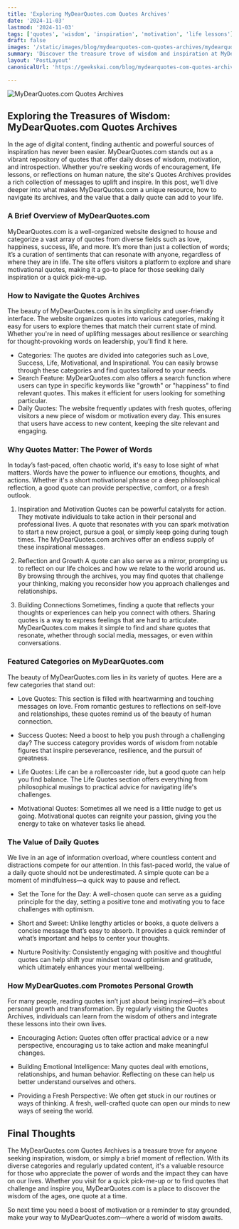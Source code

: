 ```yaml
---
title: 'Exploring MyDearQuotes.com Quotes Archives'
date: '2024-11-03'
lastmod: '2024-11-03'
tags: ['quotes', 'wisdom', 'inspiration', 'motivation', 'life lessons']
draft: false
images: '/static/images/blog/mydearquotes-com-quotes-archives/mydearquotes-com-quotes-archives.png'
summary: 'Discover the treasure trove of wisdom and inspiration at MyDearQuotes.com. Explore the vast collection of quotes on life, love, success, and more.'
layout: 'PostLayout'
canonicalUrl: 'https://geekskai.com/blog/mydearquotes-com-quotes-archives/'

---
```


![MyDearQuotes.com Quotes Archives](/static/images/blog/mydearquotes-com-quotes-archives/mydearquotes-com-quotes-archives.png)

## Exploring the Treasures of Wisdom: MyDearQuotes.com Quotes Archives
In the age of digital content, finding authentic and powerful sources of inspiration has never been easier. MyDearQuotes.com stands out as a vibrant repository of quotes that offer daily doses of wisdom, motivation, and introspection. Whether you're seeking words of encouragement, life lessons, or reflections on human nature, the site's Quotes Archives provides a rich collection of messages to uplift and inspire. In this post, we’ll dive deeper into what makes MyDearQuotes.com a unique resource, how to navigate its archives, and the value that a daily quote can add to your life.

### A Brief Overview of MyDearQuotes.com
MyDearQuotes.com is a well-organized website designed to house and categorize a vast array of quotes from diverse fields such as love, happiness, success, life, and more. It’s more than just a collection of words; it’s a curation of sentiments that can resonate with anyone, regardless of where they are in life. The site offers visitors a platform to explore and share motivational quotes, making it a go-to place for those seeking daily inspiration or a quick pick-me-up.

### How to Navigate the Quotes Archives
The beauty of MyDearQuotes.com is in its simplicity and user-friendly interface. The website organizes quotes into various categories, making it easy for users to explore themes that match their current state of mind. Whether you're in need of uplifting messages about resilience or searching for thought-provoking words on leadership, you'll find it here.

- Categories: The quotes are divided into categories such as Love, Success, Life, Motivational, and Inspirational. You can easily browse through these categories and find quotes tailored to your needs.
- Search Feature: MyDearQuotes.com also offers a search function where users can type in specific keywords like "growth" or "happiness" to find relevant quotes. This makes it efficient for users looking for something particular.
- Daily Quotes: The website frequently updates with fresh quotes, offering visitors a new piece of wisdom or motivation every day. This ensures that users have access to new content, keeping the site relevant and engaging.
### Why Quotes Matter: The Power of Words
In today’s fast-paced, often chaotic world, it's easy to lose sight of what matters. Words have the power to influence our emotions, thoughts, and actions. Whether it's a short motivational phrase or a deep philosophical reflection, a good quote can provide perspective, comfort, or a fresh outlook.

1. Inspiration and Motivation
Quotes can be powerful catalysts for action. They motivate individuals to take action in their personal and professional lives. A quote that resonates with you can spark motivation to start a new project, pursue a goal, or simply keep going during tough times. The MyDearQuotes.com archives offer an endless supply of these inspirational messages.

2. Reflection and Growth
A quote can also serve as a mirror, prompting us to reflect on our life choices and how we relate to the world around us. By browsing through the archives, you may find quotes that challenge your thinking, making you reconsider how you approach challenges and relationships.

3. Building Connections
Sometimes, finding a quote that reflects your thoughts or experiences can help you connect with others. Sharing quotes is a way to express feelings that are hard to articulate. MyDearQuotes.com makes it simple to find and share quotes that resonate, whether through social media, messages, or even within conversations.

### Featured Categories on MyDearQuotes.com
The beauty of MyDearQuotes.com lies in its variety of quotes. Here are a few categories that stand out:

- Love Quotes: This section is filled with heartwarming and touching messages on love. From romantic gestures to reflections on self-love and relationships, these quotes remind us of the beauty of human connection.

- Success Quotes: Need a boost to help you push through a challenging day? The success category provides words of wisdom from notable figures that inspire perseverance, resilience, and the pursuit of greatness.

- Life Quotes: Life can be a rollercoaster ride, but a good quote can help you find balance. The Life Quotes section offers everything from philosophical musings to practical advice for navigating life's challenges.

- Motivational Quotes: Sometimes all we need is a little nudge to get us going. Motivational quotes can reignite your passion, giving you the energy to take on whatever tasks lie ahead.

### The Value of Daily Quotes
We live in an age of information overload, where countless content and distractions compete for our attention. In this fast-paced world, the value of a daily quote should not be underestimated. A simple quote can be a moment of mindfulness—a quick way to pause and reflect.

- Set the Tone for the Day: A well-chosen quote can serve as a guiding principle for the day, setting a positive tone and motivating you to face challenges with optimism.

- Short and Sweet: Unlike lengthy articles or books, a quote delivers a concise message that’s easy to absorb. It provides a quick reminder of what’s important and helps to center your thoughts.

- Nurture Positivity: Consistently engaging with positive and thoughtful quotes can help shift your mindset toward optimism and gratitude, which ultimately enhances your mental wellbeing.

### How MyDearQuotes.com Promotes Personal Growth
For many people, reading quotes isn’t just about being inspired—it’s about personal growth and transformation. By regularly visiting the Quotes Archives, individuals can learn from the wisdom of others and integrate these lessons into their own lives.

- Encouraging Action: Quotes often offer practical advice or a new perspective, encouraging us to take action and make meaningful changes.

- Building Emotional Intelligence: Many quotes deal with emotions, relationships, and human behavior. Reflecting on these can help us better understand ourselves and others.

- Providing a Fresh Perspective: We often get stuck in our routines or ways of thinking. A fresh, well-crafted quote can open our minds to new ways of seeing the world.

## Final Thoughts
The MyDearQuotes.com Quotes Archives is a treasure trove for anyone seeking inspiration, wisdom, or simply a brief moment of reflection. With its diverse categories and regularly updated content, it's a valuable resource for those who appreciate the power of words and the impact they can have on our lives. Whether you visit for a quick pick-me-up or to find quotes that challenge and inspire you, MyDearQuotes.com is a place to discover the wisdom of the ages, one quote at a time.

So next time you need a boost of motivation or a reminder to stay grounded, make your way to MyDearQuotes.com—where a world of wisdom awaits.
